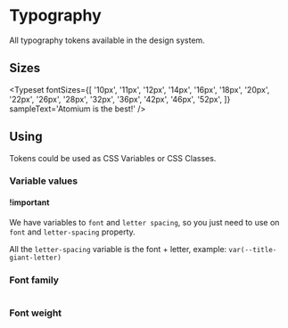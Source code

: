 

<Meta title='Tokens/Typography' />

# Typography

All typography tokens available in the design system.

## Sizes

<Typeset
  fontSizes={[
    '10px',
    '11px',
    '12px',
    '14px',
    '16px',
    '18px',
    '20px',
    '22px',
    '26px',
    '28px',
    '32px',
    '36px',
    '42px',
    '46px',
    '52px',
  ]}
  sampleText='Atomium is the best!'
/>

## Using

Tokens could be used as CSS Variables or CSS Classes.

### Variable values

<Table
  headers={[
    'Variable',
    'Font weight',
    'font-size/line-height',
    'Mobile',
    'Letter Spacing',
  ]}
  rows={[
    ['--title-giant', '700', '52px/68px', '30px/40px', '0.25%'],
    ['--title-display', '700', '46px/60px', '28px/36px', '0.25%'],
    ['--title-headline-xxlarge', '700', '42px/56px', '26px/36px', '0.25%'],
    ['--title-headline-xlarge', '700', '36px/48px', '25px/32px', '0.25%'],
    ['--title-headline-large', '700', '32px/40px', '24px/32px', '0.25%'],
    ['--title-headline-medium', '700', '28px/36px', '22px/28px', '0.15%'],
    ['--title-headline-small', '700', '26px/36px', '20px/28px', '0.15%'],
    ['--title-headline-xsmall', '700', '22px/28px', '19px/24px', '0.15%'],
    ['--text-subtitle-large', '700', '20px/28px', '18px/24px', '0.15%'],
    ['--text-subtitle-medium', '700', '18px/24px', '16px/20px', '0.1%'],
    ['--text-body-large', '400', '18px/28px', '18px/28px', '0.5%'],
    ['--text-body-medium', '400', '16px/24px', '16px/24px', '0.5%'],
    ['--text-body-small', '400', '14px/24px', '14px/24px', '0.25%'],
    ['--text-link-large', '700', '18px/28px', '18px/28px', '0.5%'],
    ['--text-link-medium', '700', '16px/24px', '16px/24px', '0.5%'],
    ['--text-link-small', '700', '14px/24px', '14px/24px', '0.25%'],
    ['--button-large', '700', '18px/28px', '18px/28px', '8%'],
    ['--button-medium', '700', '16px/24px', '16px/24px', '8%'],
    ['--button-small', '700', '14px/20px', '14px/20px', '8%'],
    ['--text-caption', '400', '12px/20px', '14px/24px', '0.4%'],
    ['--text-caption-focused', '700', '12px/20px', '14px/24px', '0.4%'],
    ['--text-overline', '400', '11px/20px', '13px/20px', '16%'],
    ['--text-badge', '700', '10px/16px', '12px/20px', '4%'],
  ]}
/>

#### !important

We have variables to `font` and `letter spacing`, so you just need to use on `font` and `letter-spacing` property.

All the `letter-spacing` variable is the font + letter, example: `var(--title-giant-letter)`

### Font family

<Table
  headers={['Variable', 'Value']}
  rows={[['var(--font-family)', "'Roboto', sans-serif'"]]}
/>

### Font weight

<Table
  headers={['Variable', 'Value']}
  rows={[
    ['var(--font-family)', "'Roboto', sans-serif'"],
    ['var(--font-weight-bold)', '700'],
  ]}
/>
